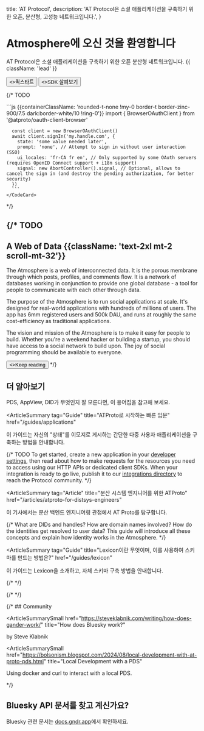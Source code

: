 
  title: 'AT Protocol',
  description:
    'AT Protocol은 소셜 애플리케이션을 구축하기 위한 오픈, 분산형, 고성능 네트워크입니다.',
}


<HeroPattern />

# Atmosphere에 오신 것을 환영합니다

AT Protocol은 소셜 애플리케이션을 구축하기 위한 오픈 분산형 네트워크입니다. {{ className: 'lead' }}

<div className="not-prose mb-16 mt-6 flex gap-3">
  <Button href="/guides/applications" arrow="right">
    <>퀵스타트</>
  </Button>
  <Button href="/sdks" variant="outline">
    <>SDK 살펴보기</>
  </Button>
</div>

{/* TODO <Row>
  <Col>
      <Firehose />
  </Col>
  <Col>
    <CodeCard description="Single Sign-On in 5 minutes." href="/todo" icon={UserIcon}>
      ```js {{containerClassName: 'rounded-t-none !my-0 border-t border-zinc-900/7.5 dark:border-white/10 !ring-0'}}
      import { BrowserOAuthClient } from '@atproto/oauth-client-browser'

      const client = new BrowserOAuthClient()
      await client.signIn('my.handle.com', {
        state: 'some value needed later',
        prompt: 'none', // Attempt to sign in without user interaction (SSO)
        ui_locales: 'fr-CA fr en', // Only supported by some OAuth servers (requires OpenID Connect support + i18n support)
        signal: new AbortController().signal, // Optional, allows to cancel the sign in (and destroy the pending authorization, for better security)
      })
      ```
    </CodeCard>
  </Col>
</Row> */}

<Guides lang="ko" />

<Specs lang="ko" />

{/* TODO
---

## A Web of Data {{className: 'text-2xl mt-2 scroll-mt-32'}}

The Atmosphere is a web of interconnected data. It is the porous membrane through which posts, profiles, and comments flow.  It is a network of databases working in conjunction to provide one global database - a tool for people to communicate with each other through data.

The purpose of the Atmosphere is to run social applications at scale. It's designed for real-world applications with hundreds of millions of users. The  app has 6mm registered users and 500k DAU, and runs at roughly the same cost-efficiency as traditional applications.

The vision and mission of the Atmosphere is to make it easy for people to build. Whether you're a weekend hacker or building a startup, you should have access to a social network to build upon. The joy of social programming should be available to everyone.

<Button href="/quickstart" arrow="right">
  <>Keep reading</>
</Button> */}

## 더 알아보기

<div className="xl:grid grid-cols-2 gap-12 xl:max-w-none border-t border-zinc-900/5 dark:border-zinc-700 pt-10 mt-4">

<ArticleSummary tag="Guide" title="용어집" href="/guides/glossary">
  PDS, AppView, DID가 무엇인지 잘 모른다면, 이 용어집을 참고해 보세요.
</ArticleSummary>

<ArticleSummary
  tag="Guide"
  title="ATProto로 시작하는 빠른 입문"
  href="/guides/applications"
>
  이 가이드는 자신의 "상태"를 이모지로 게시하는 간단한 다중 사용자
  애플리케이션을 구축하는 방법을 안내합니다.
</ArticleSummary>

{/* TODO <ArticleSummary tag="Article" title="What happens when I like a post?" href="/articles/todo" >
To get started, create a new application in your [developer settings](#), then read about how to make requests for the resources you need to access using our HTTP APIs or dedicated client SDKs. When your integration is ready to go live, publish it to our [integrations directory](#) to reach the Protocol community.
</ArticleSummary> */}

<ArticleSummary
  tag="Article"
  title="분산 시스템 엔지니어를 위한 ATProto"
  href="/articles/atproto-for-distsys-engineers"
>
  이 기사에서는 분산 백엔드 엔지니어링 관점에서 AT Proto를 탐구합니다.
</ArticleSummary>

{/* <ArticleSummary tag="Guide" title="How do user identities work?" href="/guides/identity" >
What are DIDs and handles? How are domain names involved? How do the identities get resolved to user data? This guide will introduce all these concepts and explain how identity works in the Atmosphere.
</ArticleSummary> */}

<ArticleSummary
  tag="Guide"
  title="Lexicon이란 무엇이며, 이를 사용하여 스키마를 만드는 방법은?"
  href="/guides/lexicon"
>
  이 가이드는 Lexicon을 소개하고, 자체 스키마 구축 방법을 안내합니다.
</ArticleSummary>

</div>

<div className="flex flex-col xl:grid grid-cols-3 gap-12 xl:max-w-none border-t border-zinc-900/5 dark:border-zinc-700 pt-10 mt-4">

<ImageCard
  image={WebWithoutWallsPng}
  href="https://www.youtube.com/watch?v=F1sJW6nTP6E"
  title="벽 없는 웹 - React Universe 2024 강연"
  tag="Talk"
  description="React Universe Conf 2024에서 Dan Abramov가 AT Protocol을 소개한 강연"
/>

<ImageCard
  image={DotMediaInterviewPng}
  href="https://flipboard.video/w/ophhJTECuL7fcBNbUitV3q"
  title="의 Jay Graber와 함께 아이덴티티의 재중심화"
  tag="Interview"
  description="Jay Graber와 Flipboard CEO Mike McCue가 소셜을 웹에 더 가깝게 만드는 방법에 대해 인터뷰한 내용"
/>

<ImageCard
  image={WhitepaperPng}
  href="https://arxiv.org/abs/2402.03239"
  title="와 AT Protocol: 사용하기 쉬운 분산 소셜 미디어"
  tag="Whitepaper"
  description="Martin Kleppmann과 AT Protocol 팀이 작성한 백서"
/>

{/* <ImageCard image={TbdInterviewJpg} href="https://www.youtube.com/live/D5WVK7KfTAk" title="Bluesky の AT プロトコルでソーシャル インターネットを構築する" tag="Interview" description="AT プロトコルの仕組みに関する Dan Abramov 氏と TBD 氏によるインタビュー。このトピックを初めて知る人にとっては素晴らしい入門書です。" /> */}

{/* <ImageCard image={HowDoesBlueskyWorkBlogpostPng} href="https://steveklabnik.com/writing/how-does-gander-work/" title="Bluesky はどのように機能しますか?" tag="Community Blogpost" description="Bluesky と ATProto が高レベルでどのように機能するかを説明する Steve Klabnik のブログ投稿。" /> */}

</div>

{/* ## Community

<div className="xl:grid grid-cols-3 gap-12 xl:max-w-none border-t border-zinc-900/5 dark:border-zinc-700 pt-10 mt-4">

<ArticleSummarySmall
  href="https://steveklabnik.com/writing/how-does-gander-work/"
  title="How does Bluesky work?"
>
  by Steve Klabnik
</ArticleSummarySmall>

<ArticleSummarySmall
  href="https://bolsonism.blogspot.com/2024/08/local-development-with-at-proto-pds.html"
  title="Local Development with a PDS"
>
  Using docker and curl to interact with a local PDS.
</ArticleSummarySmall>

</div> */}

## Bluesky API 문서를 찾고 계신가요?

Bluesky 관련 문서는 [docs.gndr.app](https://docs.gndr.app)에서 확인하세요.
